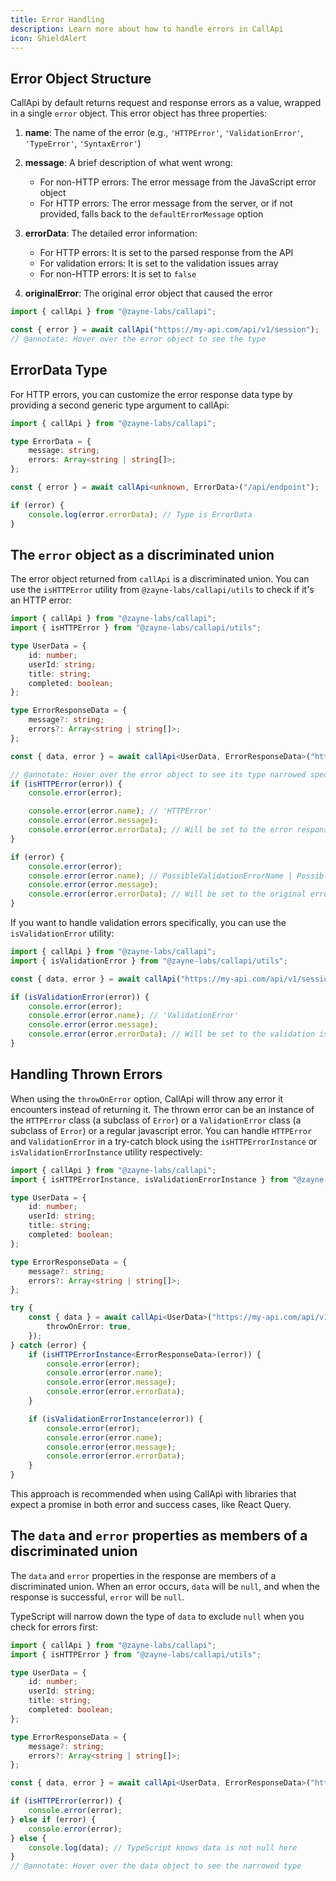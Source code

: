 ```yaml
---
title: Error Handling
description: Learn more about how to handle errors in CallApi
icon: ShieldAlert
---
```


## Error Object Structure

CallApi by default returns request and response errors as a value, wrapped in a single `error` object. This error object has three properties:

1. **name**: The name of the error (e.g., `'HTTPError'`, `'ValidationError'`, `'TypeError'`, `'SyntaxError'`)

2. **message**: A brief description of what went wrong:

   - For non-HTTP errors: The error message from the JavaScript error object
   - For HTTP errors: The error message from the server, or if not provided, falls back to the `defaultErrorMessage` option

3. **errorData**: The detailed error information:

   - For HTTP errors: It is set to the parsed response from the API
   - For validation errors: It is set to the validation issues array
   - For non-HTTP errors: It is set to `false`

4. **originalError**: The original error object that caused the error

```ts twoslash title="api.ts"
import { callApi } from "@zayne-labs/callapi";

const { error } = await callApi("https://my-api.com/api/v1/session");
// @annotate: Hover over the error object to see the type
```

## ErrorData Type

For HTTP errors, you can customize the error response data type by providing a second generic type argument to callApi:

```ts twoslash title="api.ts"
import { callApi } from "@zayne-labs/callapi";

type ErrorData = {
	message: string;
	errors: Array<string | string[]>;
};

const { error } = await callApi<unknown, ErrorData>("/api/endpoint");

if (error) {
	console.log(error.errorData); // Type is ErrorData
}
```

## The `error` object as a discriminated union

The error object returned from `callApi` is a discriminated union. You can use the `isHTTPError` utility from `@zayne-labs/callapi/utils` to check if it's an HTTP error:

```ts twoslash title="api.ts"
import { callApi } from "@zayne-labs/callapi";
import { isHTTPError } from "@zayne-labs/callapi/utils";

type UserData = {
	id: number;
	userId: string;
	title: string;
	completed: boolean;
};

type ErrorResponseData = {
	message?: string;
	errors?: Array<string | string[]>;
};

const { data, error } = await callApi<UserData, ErrorResponseData>("https://my-api.com/api/v1/session");

// @annotate: Hover over the error object to see its type narrowed specifically to HTTPError union
if (isHTTPError(error)) {
	console.error(error);

	console.error(error.name); // 'HTTPError'
	console.error(error.message);
	console.error(error.errorData); // Will be set to the error response data
}

if (error) {
	console.error(error);
	console.error(error.name); // PossibleValidationErrorName | PossibleJavascriptErrorNames
	console.error(error.message);
	console.error(error.errorData); // Will be set to the original error object that caused the error if it's a javascript error or the issues array if it's a validation error
}
```

If you want to handle validation errors specifically, you can use the `isValidationError` utility:

```ts twoslash title="api.ts"
import { callApi } from "@zayne-labs/callapi";
import { isValidationError } from "@zayne-labs/callapi/utils";

const { data, error } = await callApi("https://my-api.com/api/v1/session");

if (isValidationError(error)) {
	console.error(error);
	console.error(error.name); // 'ValidationError'
	console.error(error.message);
	console.error(error.errorData); // Will be set to the validation issues array
}
```

## Handling Thrown Errors

When using the `throwOnError` option, CallApi will throw any error it encounters instead of returning it. The thrown error can be an instance of the `HTTPError` class (a subclass of `Error`) or a `ValidationError` class (a subclass of `Error`) or a regular javascript error. You can handle `HTTPError` and `ValidationError` in a try-catch block using the `isHTTPErrorInstance` or `isValidationErrorInstance` utility respectively:

```ts twoslash title="api.ts"
import { callApi } from "@zayne-labs/callapi";
import { isHTTPErrorInstance, isValidationErrorInstance } from "@zayne-labs/callapi/utils";

type UserData = {
	id: number;
	userId: string;
	title: string;
	completed: boolean;
};

type ErrorResponseData = {
	message?: string;
	errors?: Array<string | string[]>;
};

try {
	const { data } = await callApi<UserData>("https://my-api.com/api/v1/session", {
		throwOnError: true,
	});
} catch (error) {
	if (isHTTPErrorInstance<ErrorResponseData>(error)) {
		console.error(error);
		console.error(error.name);
		console.error(error.message);
		console.error(error.errorData);
	}

	if (isValidationErrorInstance(error)) {
		console.error(error);
		console.error(error.name);
		console.error(error.message);
		console.error(error.errorData);
	}
}
```

This approach is recommended when using CallApi with libraries that expect a promise in both error and success cases, like React Query.

## The `data` and `error` properties as members of a discriminated union

The `data` and `error` properties in the response are members of a discriminated union. When an error occurs, `data` will be `null`, and when the response is successful, `error` will be `null`.

TypeScript will narrow down the type of `data` to exclude `null` when you check for errors first:

```ts twoslash title="api.ts"
import { callApi } from "@zayne-labs/callapi";
import { isHTTPError } from "@zayne-labs/callapi/utils";

type UserData = {
	id: number;
	userId: string;
	title: string;
	completed: boolean;
};

type ErrorResponseData = {
	message?: string;
	errors?: Array<string | string[]>;
};

const { data, error } = await callApi<UserData, ErrorResponseData>("https://my-api.com/api/v1/session");

if (isHTTPError(error)) {
	console.error(error);
} else if (error) {
	console.error(error);
} else {
	console.log(data); // TypeScript knows data is not null here
}
// @annotate: Hover over the data object to see the narrowed type
```
